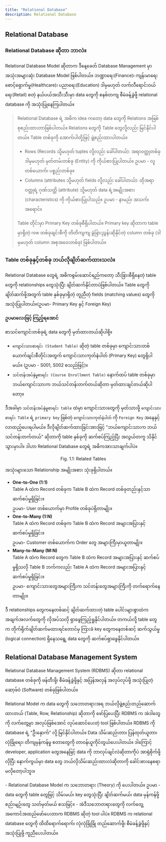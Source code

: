 ```yaml
---
title: "Relational Database"
description: Relational Database
---
```


## Relational Database

### Relational Database ဆိုတာ ဘာလဲ။
Relational Database Model ဆိုတာက ဒီနေ့ခေတ် Database Management မှာ အသုံးအများဆုံး Database Model ဖြစ်ပါတယ်။
ဘဏ္ဍာရေး(Finance)၊ ကျန်းမာရေးစောင့်ရှောက်မှု(Healthcare)၊ ပညာရေး(Education) ဒါမှမဟုတ် လက်လီရောင်းဝယ်ရေး(Retail) စတဲ့ နယ်ပယ်အသီးသီးမှာ
data တွေကို စနစ်တကျ စီမံခန့်ခွဲဖို့ relational database ကို အသုံးပြုနေကြပါတယ်။

> Relational Database ရဲ့ အဓိက idea ကတော့ data တွေကို Relations အဖြစ် စုစည်းထားတာဖြစ်ပါတယ်။ Relations တွေကို Table တွေလို့လည်း မြင်နိုင်ပါတယ်။ Table တစ်ခုကို အောက်ပါတို့ဖြင့် ဖွဲ့စည်းထားပါတယ်။
> - Rows (Records သို့မဟုတ် tuples လို့လည်း ခေါ်ပါတယ်): အရာဝတ္ထုတစ်ခု ဒါမှမဟုတ် မှတ်တမ်းတစ်ခု (Entity) ကို ကိုယ်စားပြုပါတယ်။ ဥပမာ - လူတစ်ယောက်၊ ပစ္စည်းတစ်ခု။
> - Columns (attributes သို့မဟုတ် fields လို့လည်း ခေါ်ပါတယ်):  ထိုအရာဝတ္ထုရဲ့ ဂုဏ်သတ္တိ (attribute) သို့မဟုတ် data ရဲ့အမျိုးအစား (characteristics) ကို ကိုယ်စားပြုပါသည်။ ဥပမာ - နာမည်၊ အသက်၊ အရောင်။
>
> Table တိုင်းမှာ Primary Key တစ်ခုစီရှိပါတယ်။
> Primary key ဆိုတာက table မှာရှိတဲ့ row တစ်ခုချင်းစီကို တိတိကျကျ ခွဲခြားညွှန်းဆိုနိုင်တဲ့ column တစ်ခု (ဒါမှမဟုတ် column အစုအဝေးတစ်ခု) ဖြစ်ပါတယ်။

### Table တစ်ခုနှင့်တစ်ခု ဘယ်လိုချိတ်ဆက်ထားသလဲ။

Relational Database တွေရဲ့ အဓိကစွမ်းဆောင်ရည်ကတော့ သီးခြားစီရှိနေတဲ့ table တွေကို relationships တွေသုံးပြီး ချိတ်ဆက်နိုင်တာပဲဖြစ်ပါတယ်။
Table တွေကို ချိတ်ဆက်ဖို့အတွက် table နှစ်ခုမှာရှိတဲ့ တူညီတဲ့ fields (matching values) တွေကို အသုံးပြုပါတယ်။(ဥပမာ- Primary Key နှင့် Foreign Key)

**ဥပမာလေးဖြင့် ကြည့်ရအောင်**

စာသင်ကျောင်းတစ်ခုရဲ့ data တွေကို မှတ်ထားတယ်ဆိုပါစို့။

- `ကျောင်းသားစာရင်း (Student Table)` ဆိုတဲ့ table တစ်ခုမှာ ကျောင်းသားတစ်ယောက်ချင်းစီတိုင်းအတွက် ကျောင်းသားကုတ်နံပါတ် (Primary Key) တွေရှိပါမယ်။ (ဥပမာ - S001, S002 စသည်ဖြင့်)။
- `သင်တန်းအပ်နှံမှုစာရင်း (Course Enrollment Table)` နောက်ထပ် table တစ်ခုမှာ ဘယ်ကျောင်းသားက ဘယ်သင်တန်းတက်တယ်ဆိုတာ မှတ်ထားချင်တယ်ဆိုပါတော့။ 

ဒီအခါမှာ `သင်တန်းအပ်နှံမှုစာရင်း table` ထဲမှာ ကျောင်းသားတွေကို မှတ်သားဖို့ `ကျောင်းသားစာရင်း Table` ရဲ့ `primary key` ဖြစ်တဲ့ `ကျောင်းသားကုတ်နံပါတ်` ကို `Foreign Key` အနေနှင့် လာထည့်ပေးရပါမယ်။ 
ဒီလိုချိတ်ဆက်ထားခြင်းအားဖြင့် "ဘယ်ကျောင်းသားက ဘယ်သင်တန်းတက်တယ်" ဆိုတာကို table နှစ်ခုကို ဆက်စပ်ကြည့်ပြီး အလွယ်တကူ သိနိုင်သွားမှာပါ။ ဒါဟာ Relational Database တွေရဲ့ အဓိကအားသာချက်ပါပဲ။

<ContentImage src={relatedTables} alt="Example of related tables" />
<p style="text-align: center;">Fig. 1.1: Related Tables</p>

အသုံးများသော Relationship အမျိုးအစား သုံးခုရှိပါတယ်။

- **One-to-One (1:1)** <br />
Table A ထဲက Record တစ်ခုက Table B ထဲက Record တစ်ခုတည်းနှင့်သာ ဆက်စပ်မှုရှိခြင်း။<br />
ဥပမာ- User တစ်ယောက်မှာ Profile တစ်ခုပဲရှိတာမျိုး။ <br />
- **One-to-Many (1:N)** <br />
Table A ထဲက Record တစ်ခုက Table B ထဲက Record အများအပြားနှင့် ဆက်စပ်မှုရှိခြင်း။ <br />
ဥပမာ- Customer တစ်ယောက်က Order တွေ အများကြီးမှာယူတာမျိုး။ <br />
- **Many-to-Many (M:N)** <br />
Table A ထဲက Record တွေက Table B ထဲက Record အများအပြားနှင့် ဆက်စပ်မှုရှိသလို Table B ဘက်ကလည်း Table A ထဲက Record အများအပြားနှင့် ဆက်စပ်မှုရှိခြင်း။ <br />
ဥပမာ- ကျောင်းသားတွေအများကြီးက သင်တန်းတွေအများကြီးကို တက်ရောက်နေတာမျိုး။ <br />

ဒီ relationships တွေကနေတစ်ဆင့် ချိတ်ဆက်ထားတဲ့ table ပေါင်းများစွာထဲက အချက်အလက်တွေကို လိုအပ်သလို ရှာဖွေကြည့်ရှုနိုင်ပါတယ်။ 
တကယ်လို့ table တွေက တိုက်ရိုက်ချိတ်ဆက်မထားရင်တောင်မှ ကြားခံ key တွေကနေတစ်ဆင့် ဆက်သွယ်မှု (logical connection) ရှိနေသရွေ့ data တွေကို ဆက်စပ်ရှာဖွေနိုင်ပါတယ်။

## Relational Database Management System

Relational Database Management System (RDBMS) ဆိုတာ relational database တစ်ခုကို ဖန်တီးဖို့၊ စီမံခန့်ခွဲဖို့နှင့် အပြန်အလှန် အလုပ်လုပ်ဖို့ အသုံးပြုတဲ့ ဆော့ဖ်ဝဲ (Software) တစ်ခုဖြစ်ပါတယ်။  

Relational Model က data တွေကို သဘောတရားအရ ဘယ်လိုဖွဲ့စည်းတည်ဆောက်ထားတယ် (Table, Row, Relationship) ဆိုတာကို ဖော်ပြပေးပြီး
RDBMS က အဲဒါတွေကို လက်တွေ့မှာ အလုပ်ဖြစ်အောင် လုပ်ဆောင်ပေးတဲ့ tool ဖြစ်ပါတယ်။
RDBMS ကို database ရဲ့ "ဦးနှောက်" လို့ မြင်နိုင်ပါတယ်။ Data သိမ်းဆည်းတာ၊ ပြန်ထုတ်ယူတာ၊ လုံခြုံရေး၊ တိကျမှန်ကန်မှု စတာတွေကို တာဝန်ယူကိုင်တွယ်ပေးပါတယ်။ 
ဒါကြောင့် developer, application တွေအနေဖြင့် data ကို ဘာလုပ်ချင်လဲဆိုတာကိုပဲ အာရုံစိုက်ဖို့လိုပြီး နောက်ကွယ်မှာ data တွေ ဘယ်လိုသိမ်းဆည်းထားလဲဆိုတာကို ခေါင်းစားနေစရာ မလိုတော့ပါဘူး။

<Aside title="ကွာခြားချက်">
    - Relational Database Model က သဘောတရား (Theory) ကို ပေးပါတယ်။ ဥပမာ - data တွေကို table တွေဖြင့် သိမ်းမယ်၊ key တွေသုံးပြီး ချိတ်ဆက်မယ်၊ data မှန်ကန်ဖို့ စည်းမျဉ်းတွေ သတ်မှတ်မယ် စသဖြင့်။
    - အဲဒီသဘောတရားတွေကို လက်တွေ့အကောင်အထည်ဖော်ပေးတာက RDBMS ဆိုတဲ့ tool ပါပဲ။ RDBMS က relational database တွေကို ထိထိရောက်ရောက်၊ လုံလုံခြုံခြုံ တည်ဆောက်ဖို့၊ စီမံခန့်ခွဲဖို့နှင့် အသုံးပြုဖို့ ကူညီပေးပါတယ်။
</Aside>